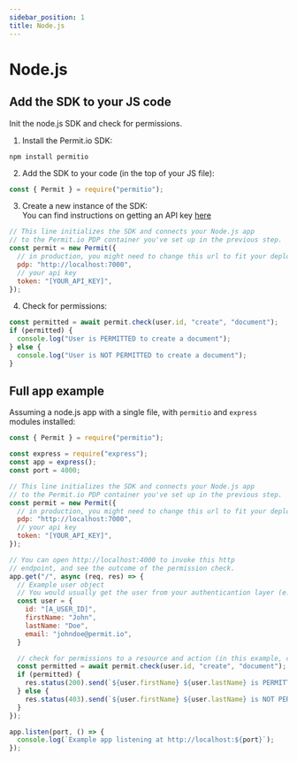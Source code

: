 ```yaml
---
sidebar_position: 1
title: Node.js
---
```


# Node.js

## Add the SDK to your JS code

Init the node.js SDK and check for permissions.

1. Install the Permit.io SDK:

```
npm install permitio
```

2. Add the SDK to your code (in the top of your JS file):

```js
const { Permit } = require("permitio");
```

3. Create a new instance of the SDK:  
   You can find instructions on getting an API key [here](../../tutorials/quickstart#2-get-permitio-api-key)

```js
// This line initializes the SDK and connects your Node.js app
// to the Permit.io PDP container you've set up in the previous step.
const permit = new Permit({
  // in production, you might need to change this url to fit your deployment
  pdp: "http://localhost:7000",
  // your api key
  token: "[YOUR_API_KEY]",
});
```

4. Check for permissions:

```js
const permitted = await permit.check(user.id, "create", "document");
if (permitted) {
  console.log("User is PERMITTED to create a document");
} else {
  console.log("User is NOT PERMITTED to create a document");
}
```

## Full app example

Assuming a node.js app with a single file, with `permitio` and `express` modules installed:

```js
const { Permit } = require("permitio");

const express = require("express");
const app = express();
const port = 4000;

// This line initializes the SDK and connects your Node.js app
// to the Permit.io PDP container you've set up in the previous step.
const permit = new Permit({
  // in production, you might need to change this url to fit your deployment
  pdp: "http://localhost:7000",
  // your api key
  token: "[YOUR_API_KEY]",
});

// You can open http://localhost:4000 to invoke this http
// endpoint, and see the outcome of the permission check.
app.get("/", async (req, res) => {
  // Example user object
  // You would usually get the user from your authenticantion layer (e.g. Auth0, Cognito, etc) via a JWT token or a database.
  const user = {
    id: "[A_USER_ID]",
    firstName: "John",
    lastName: "Doe",
    email: "johndoe@permit.io",
  }

  // check for permissions to a resource and action (in this example, create a document)
  const permitted = await permit.check(user.id, "create", "document");
  if (permitted) {
    res.status(200).send(`${user.firstName} ${user.lastName} is PERMITTED to create document!`);
  } else {
    res.status(403).send(`${user.firstName} ${user.lastName} is NOT PERMITTED to create document!`);
  }
});

app.listen(port, () => {
  console.log(`Example app listening at http://localhost:${port}`);
});
```
